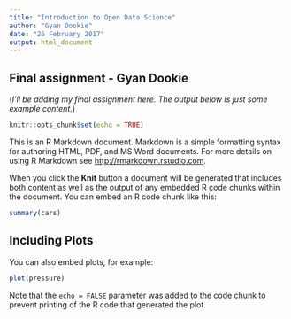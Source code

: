 ```yaml
---
title: "Introduction to Open Data Science"
author: "Gyan Dookie"
date: "26 February 2017"
output: html_document
---
```

## **Final assignment - Gyan Dookie**
(*I'll be adding my final assignment here. The output below is just some example content.*)
```r
knitr::opts_chunk$set(echo = TRUE)
```

<!-- R Markdown -->

This is an R Markdown document. Markdown is a simple formatting syntax for authoring HTML, PDF, and MS Word documents. For more details on using R Markdown see <http://rmarkdown.rstudio.com>.

When you click the **Knit** button a document will be generated that includes both content as well as the output of any embedded R code chunks within the document. You can embed an R code chunk like this:

```r
summary(cars)
```

## Including Plots

You can also embed plots, for example:

```r
plot(pressure)
```

Note that the `echo = FALSE` parameter was added to the code chunk to prevent printing of the R code that generated the plot.
